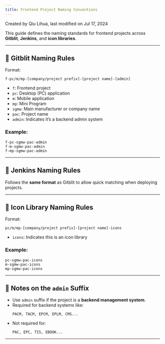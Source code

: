 ---
title: Frontend Project Naming Conventions
---

Created by Qiu Lihua, last modified on Jul 17, 2024

This guide defines the naming standards for frontend projects across **Gitblit**, **Jenkins**, and **icon libraries**.

---

## 🔧 Gitblit Naming Rules

Format:

```
f-pc/m/mp-[company/project prefix]-[project name]-[admin]
```

- `f`: Frontend project
- `pc`: Desktop (PC) application
- `m`: Mobile application
- `mp`: Mini Program
- `sgmw`: Main manufacturer or company name
- `pac`: Project name
- `admin`: Indicates it’s a backend admin system

### Example:

```
f-pc-sgmw-pac-admin
f-m-sgmw-pac-admin
f-mp-sgmw-pac-admin
```

---

## 🚀 Jenkins Naming Rules

Follows the **same format** as Gitblit to allow quick matching when deploying projects.

---

## 🎨 Icon Library Naming Rules

Format:

```
pc/m/mp-[company/project prefix]-[project name]-icons
```

- `icons`: Indicates this is an icon library

### Example:

```
pc-sgmw-pac-icons
m-sgmw-pac-icons
mp-sgmw-pac-icons
```

---

## 📌 Notes on the `admin` Suffix

- Use `admin` suffix if the project is a **backend management system**.
- Required for backend systems like:
  ```
  PACM, TACM, EPCM, EPLM, CMS...
  ```
- Not required for:
  ```
  PAC, EPC, TIS, EBOOK...
  ```

---

